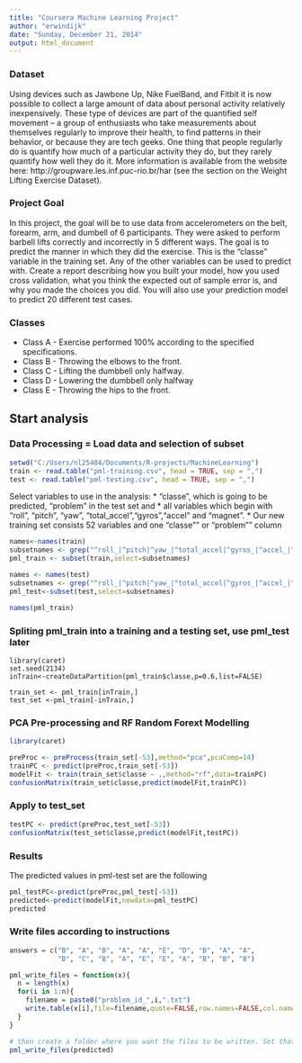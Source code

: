 ```yaml
---
title: "Coursera Machine Learning Project"
author: "erwindijk"
date: "Sunday, December 21, 2014"
output: html_document
---
```


### Dataset
Using devices such as Jawbone Up, Nike FuelBand, and Fitbit it is now possible to collect a large amount of data about personal activity relatively inexpensively. These type of devices are part of the quantified self movement – a group of enthusiasts who take measurements about themselves regularly to improve their health, to find patterns in their behavior, or because they are tech geeks. One thing that people regularly do is quantify how much of a particular activity they do, but they rarely quantify how well they do it. 
More information is available from the website here: 
http://groupware.les.inf.puc-rio.br/har  (see the section on the Weight Lifting Exercise Dataset).

### Project Goal
In this project, the goal will be to use data from accelerometers on the belt, forearm, arm, and dumbell of 6 participants. They were asked to perform barbell lifts correctly and incorrectly in 5 different ways. 
The goal is to predict the manner in which they did the exercise. This is the "classe" variable in the training set. Any of the other variables can be used to predict with. Create a report describing how you built your model, how you used cross validation, what you think the expected out of sample error is, and why you made the choices you did. You will also use your prediction model to predict 20 different test cases. 

### Classes
* Class A - Exercise performed 100% according to the specified specifications.
* Class B - Throwing the elbows to the front.
* Class C - Lifting the dumbbell only halfway.
* Class D - Lowering the dumbbell only halfway
* Class E - Throwing the hips to the front.

## Start analysis

### Data Processing = Load data and selection of subset 
```r
setwd("C:/Users/nl25484/Documents/R-projects/MachineLearning")
train <- read.table("pml-training.csv", head = TRUE, sep = ",")
test <- read.table("pml-testing.csv", head = TRUE, sep = ",")

```


Select variables to use in the analysis: 
* “classe”, which is going to be predicted, "problem" in the test set and 
* all variables which begin with “roll”, “pitch”, “yaw”, “total_accel”,“gyros”,“accel” and “magnet”. 
* Our new training set consists 52 variables and one "classe"" or "problem"" column
```r
names<-names(train)
subsetnames <- grep("^roll_|^pitch|^yaw_|^total_accel|^gyros_|^accel_|^magnet|classe",names,value=T)
pml_train <- subset(train,select=subsetnames)

names <- names(test)
subsetnames <- grep("^roll_|^pitch|^yaw_|^total_accel|^gyros_|^accel_|^magnet|classe|^problem",names,value=T)
pml_test<-subset(test,select=subsetnames)

names(pml_train)
```

### Spliting pml_train into a training and a testing set, use pml_test later  
```
library(caret)
set.seed(2134)
inTrain<-createDataPartition(pml_train$classe,p=0.6,list=FALSE)

train_set <- pml_train[inTrain,]
test_set <-pml_train[-inTrain,]
```

### PCA Pre-processing and RF Random Forext Modelling
```r
library(caret)

preProc <- preProcess(train_set[-53],method="pca",pcaComp=14)
trainPC <- predict(preProc,train_set[-53])
modelFit <- train(train_set$classe ~ .,method="rf",data=trainPC)
confusionMatrix(train_set$classe,predict(modelFit,trainPC))
```

### Apply to test_set
```r
testPC <- predict(preProc,test_set[-53])
confusionMatrix(test_set$classe,predict(modelFit,testPC))
```

### Results
The predicted values in pml-test set are the following
```r
pml_testPC<-predict(preProc,pml_test[-53])
predicted<-predict(modelFit,newdata=pml_testPC)
predicted
```


### Write files according to instructions
```r
answers = c("B", "A", "B", "A", "A", "E", "D", "B", "A", "A", 
            "B", "C", "B", "A", "E", "E", "A", "B", "B", "B") 

pml_write_files = function(x){
  n = length(x)
  for(i in 1:n){
    filename = paste0("problem_id_",i,".txt")
    write.table(x[i],file=filename,quote=FALSE,row.names=FALSE,col.names=FALSE)
  }
}

# then create a folder where you want the files to be written. Set that to be your working directory and run:
pml_write_files(predicted)

```

